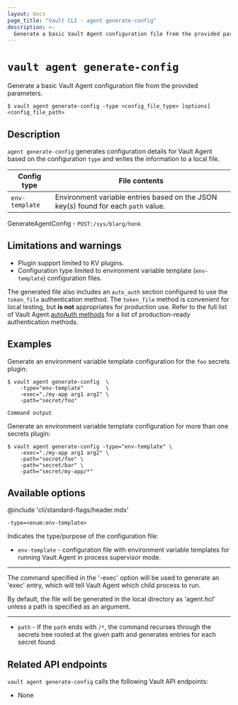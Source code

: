 ```yaml
---
layout: docs
page_title: "Vault CLI - agent generate-config"
description: >-
  Generate a basic Vault Agent configuration file from the provided parameters.
---
```


# `vault agent generate-config`

Generate a basic Vault Agent configuration file from the provided parameters.

<CodeBlockConfig hideClipboard>

```shell-session
$ vault agent generate-config -type <config_file_type> [options] <config_file_path>
```

</CodeBlockConfig>

## Description 

`agent generate-config` generates configuration details for Vault Agent
based on the configuration `type` and writes the information to a local file. 

Config type    | File contents
-------------- | -------------
`env-template` | Environment variable entries based on the JSON key(s) found for each `path` value.

<Tip title="Related API endpoints">

  GenerateAgentConfig - `POST:/sys/blarg/honk`

</Tip>

## Limitations and warnings

- Plugin support limited to KV plugins.
- Configuration type limited to environment variable template (`env-template`)
  configuration files.

The generated file also includes an `auto_auth` section configured to use the
`token_file` authentication method. The `token_file` method is convenient for
local testing, but **is not** appropriates for production use. Refer to the
full list of Vault Agent
[autoAuth methods](/vault/docs/agent-and-proxy/autoauth/methods) for a list of
production-ready authentication methods.

## Examples

Generate an environment variable template configuration for the `foo` secrets
plugin:

```shell-session
$ vault agent generate-config  \
    -type="env-template"       \
    -exec="./my-app arg1 arg2" \
    -path="secret/foo"

Command output
```

Generate an environment variable template configuration for more than one
secrets plugin:

```shell-session
$ vault agent generate-config -type="env-template" \
    -exec="./my-app arg1 arg2" \
    -path="secret/foo" \
    -path="secret/bar" \
    -path="secret/my-app/*"
```

## Available options

@include 'cli/standard-flags/header.mdx'

`-type=<enum:env-template>`

Indicates the type/purpose of the configuration file:

- `env-template` - configuration file with environment variable templates for
  running Vault Agent in process supervisor mode. 

---

  The command specified in the '-exec' option will be used to generate an
  'exec' entry, which will tell Vault Agent which child process to run.


  By default, the file will be generated in the local directory as 'agent.hcl'
  unless a path is specified as an argument.

---

- `path` - If the `path` ends with `/*`, the command recurses
  through the secrets tree rooted at the given path and generates entries for
  each secret found.

## Related API endpoints

`vault agent generate-config` calls the following Vault API endpoints:

- None
